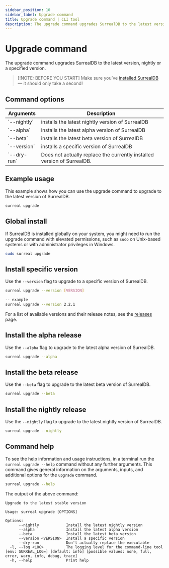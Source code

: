 ```yaml
---
sidebar_position: 10
sidebar_label: Upgrade command
title: Upgrade command | CLI tool
description: The upgrade command upgrades SurrealDB to the latest version, nightly or a specified version.
---
```



# Upgrade command

The upgrade command upgrades SurrealDB to the latest version, nightly or a specified version.


> [!NOTE: BEFORE YOU START]
> Make sure you’ve [installed SurrealDB](/docs/surrealdb/installation) — it should only take a second!

## Command options

<table>
    <thead>
        <tr>
            <th colspan="2">Arguments</th>
            <th>Description</th>
        </tr>
    </thead>  
    <tbody>
        <tr>
            <td colspan="2">
                `--nightly`
               <Label label="optional" />
            </td>
            <td>
            installs the latest nightly version of SurrealDB
            </td>
        </tr>
                <tr>
            <td colspan="2">
                `--alpha`
               <Label label="optional" />
            </td>
            <td>
            installs the latest alpha version of SurrealDB
            </td>
        </tr>
        <tr>
            <td colspan="2">
                `--beta`
               <Label label="optional" />
            </td>
            <td>
            installs the latest beta version of SurrealDB
            </td>
        </tr>
        <tr>
            <td colspan="2">
                `--version`
               <Label label="optional" />
            </td>
            <td>
                installs a specific version of SurrealDB
            </td>
        </tr>
        <tr>
            <td colspan="2">
                `--dry-run`
               <Label label="optional" />
            </td>
            <td>
                Does not actually replace the currently installed version of SurrealDB.
            </td>
        </tr>
    </tbody>
</table>

## Example usage

This example shows how you can use the upgrade command to upgrade to the latest version of SurrealDB.

```bash
surreal upgrade
```

## Global install

If SurrealDB is installed globally on your system, you might need to run the upgrade command with elevated permissions, such as `sudo` on Unix-based systems or with administrator privileges in Windows.

```bash
sudo surreal upgrade
```

## Install specific version

Use the `--version` flag to upgrade to a specific version of SurrealDB.

```bash
surreal upgrade --version [VERSION]

-- example
surreal upgrade --version 2.2.1
```

For a list of available versions and their release notes, see the [releases](/releases) page.

## Install the alpha release

<Since v="v1.5.3" />

Use the `--alpha` flag to upgrade to the latest alpha version of SurrealDB.

```bash
surreal upgrade --alpha
```

## Install the beta release

<Since v="v1.1.0" />

Use the `--beta` flag to upgrade to the latest beta version of SurrealDB.

```bash
surreal upgrade --beta
```

## Install the nightly release 

Use the `--nightly` flag to upgrade to the latest nightly version of SurrealDB.

```bash
surreal upgrade --nightly
```

## Command help

To see the help information and usage instructions, in a terminal run the `surreal upgrade --help` command without any further arguments. This command gives general information on the arguments, inputs, and additional options for the `upgrade` command.

```bash
surreal upgrade --help
```

The output of the above command:

```
Upgrade to the latest stable version

Usage: surreal upgrade [OPTIONS]

Options:
      --nightly            Install the latest nightly version
      --alpha              Install the latest alpha version
      --beta               Install the latest beta version
      --version <VERSION>  Install a specific version
      --dry-run            Don't actually replace the executable
  -l, --log <LOG>          The logging level for the command-line tool [env: SURREAL_LOG=] [default: info] [possible values: none, full, error, warn, info, debug, trace]
  -h, --help               Print help
```
